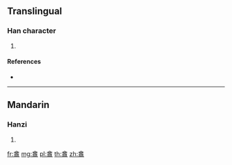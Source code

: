 {{character info/new}}
==Translingual==

===Han character===
{{Han char|rn=108|rad=皿|as=13|sn=18|four=|canj=ORMWT}}

# {{defn|Han|sort=皿13}}

====References====
* {{Han ref|kx=0798.050|dkj=23074|dj=1212.180|hdz=42572.080|uh=76EB|ud=30443}}

----

==Mandarin==

===Hanzi===
{{cmn-hanzi|pin=[[ān]] ([[an1]])|wg=an<sup>1</sup>}}

# {{defn|lang=cmn|sort=皿13}}

[[fr:盫]]
[[mg:盫]]
[[pl:盫]]
[[th:盫]]
[[zh:盫]]